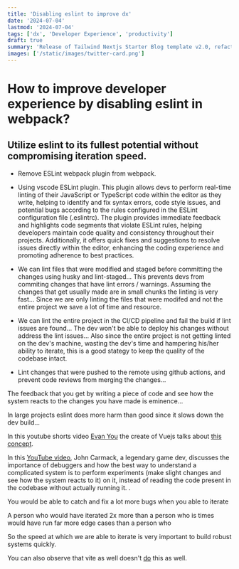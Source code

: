 ```yaml
---
title: 'Disabling eslint to improve dx'
date: '2024-07-04'
lastmod: '2024-07-04'
tags: ['dx', 'Developer Experience', 'productivity']
draft: true
summary: 'Release of Tailwind Nextjs Starter Blog template v2.0, refactored with Nextjs App directory and React Server Components setup.Discover the new features and how to migrate from V1.'
images: ['/static/images/twitter-card.png']
---
```


# How to improve developer experience by disabling eslint in webpack?

## Utilize eslint to its fullest potential without compromising iteration speed.

- Remove ESLint webpack plugin from webpack.

- Using vscode ESLint plugin. This plugin allows devs to perform real-time linting of their JavaScript or TypeScript code within the editor as they write, helping to identify and fix syntax errors,
  code style issues, and potential bugs according to the rules configured in the ESLint configuration file (.eslintrc). The plugin provides immediate feedback and highlights code
  segments that violate ESLint rules, helping developers maintain code quality and consistency throughout their projects. Additionally, it offers quick fixes and
  suggestions to resolve issues directly within the editor, enhancing the coding experience and promoting adherence to best practices.

- We can lint files that were modified and staged before committing the changes using husky and lint-staged... This prevents devs from
  commiting changes that have lint errors / warnings. Assuming the changes that get usually made are in small chunks the linting
  is very fast... Since we are only linting the files that were modifed and not the entire project we save a lot of time and resource.

- We can lint the entire project in the CI/CD pipeline and fail the build if lint issues are found... The dev won't be able to
  deploy his changes without address the lint issues... Also since the entire project is not getting linted on the dev's machine,
  wasting the dev's time and hampering his/her ability to iterate, this is a good stategy to keep the quality of the codebase intact.

- Lint changes that were pushed to the remote using github actions, and prevent code reviews from merging the changes...

The feedback that you get by writing a piece of code and see how the system reacts to the changes you have made is eminence...

In large projects eslint does more harm than good since it slows down the dev build...

In this youtube shorts video [Evan You](https://evanyou.me/) the create of Vuejs talks about [this concept](https://www.youtube.com/shorts/0jdfB1xWaMo).

In this [YouTube video](https://youtu.be/tzr7hrxcwkw?t=90), John Carmack, a legendary game dev, discusses the importance of debuggers and how the best way to understand a
complicated system is to perform experiments (make slight changes and see how the system reacts to it) on it, instead of reading the code present in the codebase without actually running it.
.

You would be able to catch and fix a lot more bugs when you able to iterate

A person who would have iterated 2x more than a person who is times would have run far more edge cases than a person who

So the speed at which we are able to iterate is very important to build robust systems quickly.

You can also observe that vite as well doesn't [do](https://vitejs.dev/guide/features.html#transpile-only) this as well.
